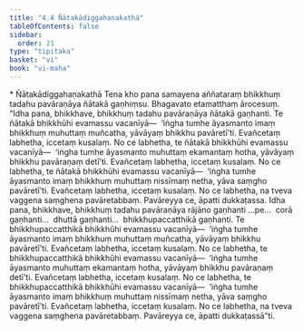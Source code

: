 ```yaml
---
title: "4.4 Ñātakādiggahaṇakathā"
tableOfContents: false
sidebar:
  order: 21
type: "tipitaka"
basket: "vi"
book: "vi-maha"
---
```



<DynamicBreadcrumb />

<Paragraph type="center" book="vi-maha">
* Ñātakādiggahaṇakathā
</Paragraph>

<Division number="214" book="vi-maha">

<Paragraph number="971" book="vi-maha">
Tena kho pana samayena aññataraṃ bhikkhuṃ tadahu pavāraṇāya ñātakā gaṇhiṃsu. Bhagavato etamatthaṃ ārocesuṃ. “Idha pana, bhikkhave, bhikkhuṃ tadahu pavāraṇāya ñātakā gaṇhanti. Te ñātakā bhikkhūhi evamassu vacanīyā—  ‘iṅgha tumhe āyasmanto imaṃ bhikkhuṃ muhuttaṃ muñcatha, yāvāyaṃ bhikkhu pavāretī’ti. Evañcetaṃ labhetha, iccetaṃ kusalaṃ. No ce labhetha, te ñātakā bhikkhūhi evamassu vacanīyā—  ‘iṅgha tumhe āyasmanto muhuttaṃ ekamantaṃ hotha, yāvāyaṃ bhikkhu pavāraṇaṃ detī’ti. Evañcetaṃ labhetha, iccetaṃ kusalaṃ. No ce labhetha, te ñātakā bhikkhūhi evamassu vacanīyā—  ‘iṅgha tumhe āyasmanto imaṃ bhikkhuṃ muhuttaṃ nissīmaṃ netha, yāva saṃgho pavāretī’ti. Evañcetaṃ labhetha, iccetaṃ kusalaṃ. No ce labhetha, na tveva vaggena saṃghena pavāretabbaṃ. Pavāreyya ce, āpatti dukkaṭassa.
</Paragraph>

<Paragraph number="972" book="vi-maha">
Idha pana, bhikkhave, bhikkhuṃ tadahu pavāraṇāya rājāno gaṇhanti …pe…  corā gaṇhanti…  dhuttā gaṇhanti…  bhikkhupaccatthikā gaṇhanti. Te bhikkhupaccatthikā bhikkhūhi evamassu vacanīyā—  ‘iṅgha tumhe āyasmanto imaṃ bhikkhuṃ muhuttaṃ muñcatha, yāvāyaṃ bhikkhu pavāretī’ti. Evañcetaṃ labhetha, iccetaṃ kusalaṃ. No ce labhetha, te bhikkhupaccatthikā bhikkhūhi evamassu vacanīyā—  ‘iṅgha tumhe āyasmanto muhuttaṃ ekamantaṃ hotha, yāvāyaṃ bhikkhu pavāraṇaṃ detī’ti. Evañcetaṃ labhetha, iccetaṃ kusalaṃ. No ce labhetha, te bhikkhupaccatthikā bhikkhūhi evamassu vacanīyā—  ‘iṅgha tumhe āyasmanto imaṃ bhikkhuṃ muhuttaṃ nissīmaṃ netha, yāva saṃgho pavāretī’ti. Evañcetaṃ labhetha, iccetaṃ kusalaṃ. No ce labhetha, na tveva vaggena saṃghena pavāretabbaṃ. Pavāreyya ce, āpatti dukkaṭassā”ti.
</Paragraph>
</Division>